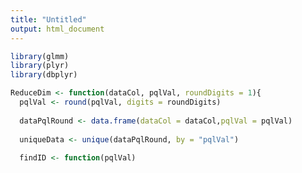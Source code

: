 ---
title: "Untitled"
output: html_document
---

```{r}
library(glmm)
library(plyr)
library(dbplyr)
```

```{r}
ReduceDim <- function(dataCol, pqlVal, roundDigits = 1){
  pqlVal <- round(pqlVal, digits = roundDigits)
  
  dataPqlRound <- data.frame(dataCol = dataCol,pqlVal = pqlVal)
  
  uniqueData <- unique(dataPqlRound, by = "pqlVal")
  
  findID <- function(pqlVal)
```

